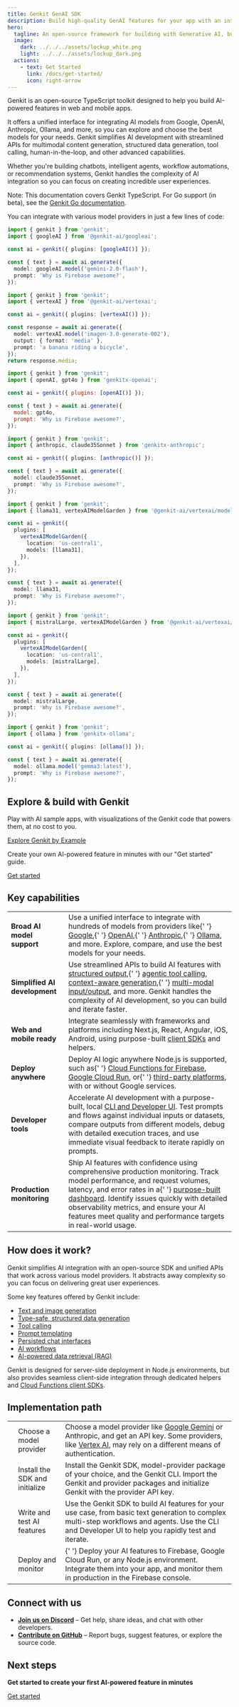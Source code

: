 ```yaml
---
title: Genkit GenAI SDK
description: Build high-quality GenAI features for your app with an intuitive cross-language SDK.
hero:
  tagline: An open-source framework for building with Generative AI, built and used in production by Google
  image:
    dark: ../../../assets/lockup_white.png
    light: ../../../assets/lockup_dark.png
  actions:
    - text: Get Started
      link: /docs/get-started/
      icon: right-arrow
---
```



Genkit is an open-source TypeScript toolkit designed to help you build
AI-powered features in web and mobile apps.

It offers a unified interface for integrating AI models from Google, OpenAI,
Anthropic, Ollama, and more, so you can explore and choose the best models for
your needs. Genkit simplifies AI development with streamlined APIs for
multimodal content generation, structured data generation, tool calling,
human-in-the-loop, and other advanced capabilities.

Whether you're building chatbots, intelligent agents, workflow automations, or
recommendation systems, Genkit handles the complexity of AI integration so you
can focus on creating incredible user experiences.

Note: This documentation covers Genkit TypeScript. For Go support (in beta),
see the [Genkit Go documentation](/go/docs/get-started-go).

You can integrate with various model providers in just a few lines of code:

<Tabs>
<TabItem label="Gemini">

```ts
import { genkit } from 'genkit';
import { googleAI } from '@genkit-ai/googleai';

const ai = genkit({ plugins: [googleAI()] });

const { text } = await ai.generate({
  model: googleAI.model('gemini-2.0-flash'),
  prompt: 'Why is Firebase awesome?',
});
```

</TabItem>
<TabItem label="Imagen">

```ts
import { genkit } from 'genkit';
import { vertexAI } from '@genkit-ai/vertexai';

const ai = genkit({ plugins: [vertexAI()] });

const response = await ai.generate({
  model: vertexAI.model('imagen-3.0-generate-002'),
  output: { format: 'media' },
  prompt: 'a banana riding a bicycle',
});
return response.media;
```

</TabItem>
<TabItem label="OpenAI">

```javascript
import { genkit } from 'genkit';
import { openAI, gpt4o } from 'genkitx-openai';

const ai = genkit({ plugins: [openAI()] });

const { text } = await ai.generate({
  model: gpt4o,
  prompt: 'Why is Firebase awesome?',
});
```

</TabItem>
<TabItem label="Anthropic">

```ts
import { genkit } from 'genkit';
import { anthropic, claude35Sonnet } from 'genkitx-anthropic';

const ai = genkit({ plugins: [anthropic()] });

const { text } = await ai.generate({
  model: claude35Sonnet,
  prompt: 'Why is Firebase awesome?',
});
```

</TabItem>
<TabItem label="Llama">

```ts
import { genkit } from 'genkit';
import { llama31, vertexAIModelGarden } from '@genkit-ai/vertexai/modelgarden';

const ai = genkit({
  plugins: [
    vertexAIModelGarden({
      location: 'us-central1',
      models: [llama31],
    }),
  ],
});

const { text } = await ai.generate({
  model: llama31,
  prompt: 'Why is Firebase awesome?',
});
```

</TabItem>
<TabItem label="Mistral">

```ts
import { genkit } from 'genkit';
import { mistralLarge, vertexAIModelGarden } from '@genkit-ai/vertexai/modelgarden';

const ai = genkit({
  plugins: [
    vertexAIModelGarden({
      location: 'us-central1',
      models: [mistralLarge],
    }),
  ],
});

const { text } = await ai.generate({
  model: mistralLarge,
  prompt: 'Why is Firebase awesome?',
});
```

</TabItem>
<TabItem label="Ollama">

```ts
import { genkit } from 'genkit';
import { ollama } from 'genkitx-ollama';

const ai = genkit({ plugins: [ollama()] });

const { text } = await ai.generate({
  model: ollama.model('gemma3:latest'),
  prompt: 'Why is Firebase awesome?',
});
```

</TabItem>
</Tabs>

## Explore & build with Genkit

Play with AI sample apps, with visualizations of the Genkit code that powers
them, at no cost to you.

[Explore Genkit by Example](https://examples.genkit.dev)

Create your own AI-powered feature in minutes with our "Get started" guide.

[Get started](/docs/get-started)

## Key capabilities

<table class="responsive key-functions">
  <tr>
    <td>
      <strong>Broad AI model support</strong>
    </td>
    <td>
      Use a unified interface to integrate with hundreds of models from providers like{' '}
      <a href="/docs/genkit/plugins/google-genai">Google</a>,{' '}
      <a href="https://thefireco.github.io/genkit-plugins/docs/plugins/genkitx-openai">OpenAI</a>,{' '}
      <a href="https://thefireco.github.io/genkit-plugins/docs/plugins/genkitx-anthropic">Anthropic</a>,{' '}
      <a href="/docs/genkit/plugins/ollama">Ollama</a>, and more. Explore, compare, and use the best models for your
      needs.
    </td>
  </tr>
  <tr>
    <td>
      <strong>Simplified AI development</strong>
    </td>
    <td>
      Use streamlined APIs to build AI features with <a href="/docs/models#structured-output">structured output</a>,{' '}
      <a href="/docs/tool-calling">agentic tool calling</a>, <a href="/docs/rag">context-aware generation</a>,{' '}
      <a href="/docs/genkit/models#multimodal">multi-modal input/output</a>, and more. Genkit handles the complexity of
      AI development, so you can build and iterate faster.
    </td>
  </tr>
  <tr>
    <td>
      <strong>Web and mobile ready</strong>
    </td>
    <td>
      Integrate seamlessly with frameworks and platforms including Next.js, React, Angular, iOS, Android, using
      purpose-built <a href="/docs/firebase">client SDKs</a> and helpers.
    </td>
  </tr>
  <tr>
    <td>
      <strong>Deploy anywhere</strong>
    </td>
    <td>
      Deploy AI logic anywhere Node.js is supported, such as{' '}
      <a href="/docs/genkit/firebase">Cloud Functions for Firebase</a>,
      <a href="/docs/genkit/cloud-run">Google Cloud Run</a>, or{' '}
      <a href="/docs/genkit/deploy-node">third-party platforms</a>, with or without Google services.
    </td>
  </tr>
  <tr>
    <td>
      <strong>Developer tools</strong>
    </td>
    <td>
      Accelerate AI development with a purpose-built, local <a href="/docs/devtools">CLI and Developer UI</a>. Test
      prompts and flows against individual inputs or datasets, compare outputs from different models, debug with
      detailed execution traces, and use immediate visual feedback to iterate rapidly on prompts.
    </td>
  </tr>
  <tr>
    <td>
      <strong>Production monitoring</strong>
    </td>
    <td>
      Ship AI features with confidence using comprehensive production monitoring. Track model performance, and request
      volumes, latency, and error rates in a{' '}
      <a href="/docs/genkit/observability/getting-started"> purpose-built dashboard</a>. Identify issues quickly with
      detailed observability metrics, and ensure your AI features meet quality and performance targets in real-world
      usage.
    </td>
  </tr>
</table>

## How does it work?

Genkit simplifies AI integration with an open-source SDK and unified APIs that
work across various model providers. It abstracts away complexity so you can
focus on delivering great user experiences.

Some key features offered by Genkit include:

- [Text and image generation](/docs/models)
- [Type-safe, structured data generation](/docs/models#structured-output)
- [Tool calling](/docs/tool-calling)
- [Prompt templating](/docs/dotprompt)
- [Persisted chat interfaces](/docs/chat)
- [AI workflows](/docs/flows)
- [AI-powered data retrieval (RAG)](/docs/rag)

Genkit is designed for server-side deployment in Node.js environments, but also
provides seamless client-side integration through dedicated helpers and [Cloud
Functions client SDKs](/docs/firebase).

## Implementation path

<table class="implementation-path">
  <tr>
    <td>
      <span class="numbered n1"></span>
    </td>
    <td>Choose a model provider</td>
    <td>
      Choose a model provider like <a href="/docs/genkit/plugins/google-genai">Google Gemini</a> or Anthropic, and get
      an API key. Some providers, like <a href="/docs/genkit/plugins/vertex-ai">Vertex AI</a>, may rely on a different
      means of authentication.
    </td>
  </tr>
  <tr>
    <td>
      <span class="numbered n2"></span>
    </td>
    <td>Install the SDK and initialize</td>
    <td>
      Install the Genkit SDK, model-provider package of your choice, and the Genkit CLI. Import the Genkit and provider
      packages and initialize Genkit with the provider API key.
    </td>
  </tr>
  <tr>
    <td>
      <span class="numbered n3"></span>
    </td>
    <td>Write and test AI features</td>
    <td>
      Use the Genkit SDK to build AI features for your use case, from basic text generation to complex multi-step
      workflows and agents. Use the CLI and Developer UI to help you rapidly test and iterate.
    </td>
  </tr>
  <tr>
    <td>
      <span class="numbered n4"></span>
    </td>
    <td>Deploy and monitor</td>
    <td>
      {' '}
      Deploy your AI features to Firebase, Google Cloud Run, or any Node.js environment. Integrate them into your app,
      and monitor them in production in the Firebase console.
    </td>
  </tr>
</table>

## Connect with us

- [**Join us on Discord**](https://discord.gg/qXt5zzQKpc) – Get help, share
  ideas, and chat with other developers.
- [**Contribute on GitHub**](https://github.com/firebase/genkit/issues) – Report
  bugs, suggest features, or explore the source code.

## Next steps

**Get started to create your first AI-powered feature in minutes**

[Get started](/docs/get-started)

```

```
